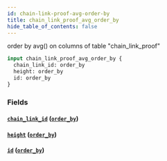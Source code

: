 ```yaml
---
id: chain-link-proof-avg-order-by
title: chain_link_proof_avg_order_by
hide_table_of_contents: false
---
```


order by avg() on columns of table "chain_link_proof"

```graphql
input chain_link_proof_avg_order_by {
  chain_link_id: order_by
  height: order_by
  id: order_by
}
```

### Fields

#### [`chain_link_id`](#) ([`order_by`](../enums/order-by))

#### [`height`](#) ([`order_by`](../enums/order-by))

#### [`id`](#) ([`order_by`](../enums/order-by))
